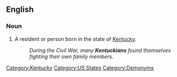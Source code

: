 ==English==

===Noun===
{{en-noun}}

# A resident or person born in the state of [[Kentucky]].
#:'' During the Civil War, many '''Kentuckians''' found themselves fighting their own family members.''

[[Category:Kentucky]]
[[Category:US States]]
[[Category:Demonyms]]